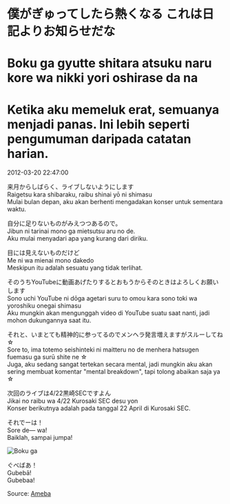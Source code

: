 # 僕がぎゅってしたら熱くなる これは日記よりお知らせだな  
# Boku ga gyutte shitara atsuku naru kore wa nikki yori oshirase da na  
# Ketika aku memeluk erat, semuanya menjadi panas. Ini lebih seperti pengumuman daripada catatan harian.

2012-03-20 22:47:00

来月からしばらく、ライブしないようにします  
Raigetsu kara shibaraku, raibu shinai yō ni shimasu  
Mulai bulan depan, aku akan berhenti mengadakan konser untuk sementara waktu.

自分に足りないものがみえつつあるので。  
Jibun ni tarinai mono ga mietsutsu aru no de.  
Aku mulai menyadari apa yang kurang dari diriku.

目には見えないものだけど  
Me ni wa mienai mono dakedo  
Meskipun itu adalah sesuatu yang tidak terlihat.

そのうちYouTubeに動画あげたりするとおもうからそのときはよろしくお願いします  
Sono uchi YouTube ni dōga agetari suru to omou kara sono toki wa yoroshiku onegai shimasu  
Aku mungkin akan mengunggah video di YouTube suatu saat nanti, jadi mohon dukungannya saat itu.

それと、いまとても精神的に参ってるのでメンヘラ発言増えますがスルーしてね☆  
Sore to, ima totemo seishinteki ni maitteru no de menhera hatsugen fuemasu ga surū shite ne ☆  
Juga, aku sedang sangat tertekan secara mental, jadi mungkin aku akan sering membuat komentar "mental breakdown", tapi tolong abaikan saja ya ☆

次回のライブは4/22黒崎SECですよん  
Jikai no raibu wa 4/22 Kurosaki SEC desu yon  
Konser berikutnya adalah pada tanggal 22 April di Kurosaki SEC.

それでーは！  
Sore de— wa!  
Baiklah, sampai jumpa!

![Boku ga](./Boku-ga.jpg)

ぐべばあ！  
Gubebā!  
Gubebaa!

Source: [Ameba](https://ameblo.jp/arihara6/entry-11198920878.html)